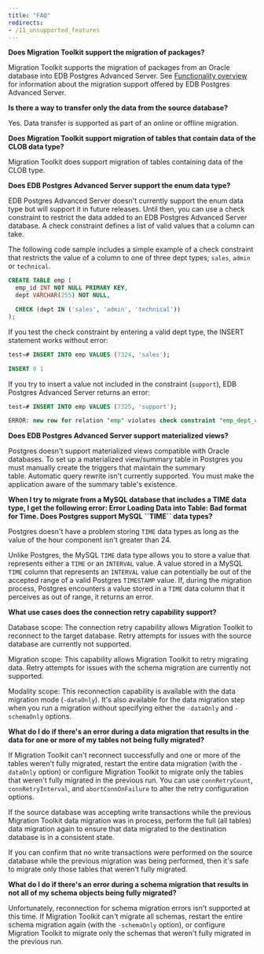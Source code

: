 ```yaml
---
title: "FAQ"
redirects: 
- /11_unsupported_features
---
```


**Does Migration Toolkit support the migration of packages?**

Migration Toolkit supports the migration of packages from an Oracle database into EDB Postgres Advanced Server. See [Functionality overview](04_functionality_overview/#functionality_overview) for information about the migration support offered by EDB Postgres Advanced Server.

**Is there a way to transfer only the data from the source database?**

Yes. Data transfer is supported as part of an online or offline migration.

**Does Migration Toolkit support migration of tables that contain data of the CLOB data type?**

Migration Toolkit does support migration of tables containing data of the CLOB type.

**Does EDB Postgres Advanced Server support the enum data type?**

EDB Postgres Advanced Server doesn't currently support the enum data type but will support it in future releases. Until then, you can use a check constraint to restrict the data added to an EDB Postgres Advanced Server database. A check constraint defines a list of valid values that a column can take.

The following code sample includes a simple example of a check constraint that restricts the value of a column to one of three dept types; `sales`, `admin` or `technical`.

```sql
CREATE TABLE emp (
  emp_id INT NOT NULL PRIMARY KEY,
  dept VARCHAR(255) NOT NULL,

  CHECK (dept IN ('sales', 'admin', 'technical'))
);
```

If you test the check constraint by entering a valid dept type, the INSERT statement works without error:

```sql
test=# INSERT INTO emp VALUES (7324, 'sales');

INSERT 0 1
```

If you try to insert a value not included in the constraint (`support`), EDB Postgres Advanced Server returns an error:

```sql
test=# INSERT INTO emp VALUES (7325, 'support');

ERROR: new row for relation "emp" violates check constraint "emp_dept_check"
```

**Does EDB Postgres Advanced Server support materialized views?**

Postgres doesn't support materialized views compatible with Oracle databases. To set up a materialized view/summary table in Postgres you must manually create the triggers that maintain the summary table. Automatic query rewrite isn't currently supported. You must make the application aware of the summary table's existence.

**When I try to migrate from a MySQL database that includes a TIME data type, I get the following error: Error Loading Data into Table: Bad format for Time. Does Postgres support MySQL \`\`TIME\`\` data types?**

Postgres doesn't have a problem storing `TIME` data types as long as the value of the hour component isn't greater than 24.

Unlike Postgres, the MySQL `TIME` data type allows you to store a value that represents either a `TIME` or an `INTERVAL` value. A value stored in a MySQL `TIME` column that represents an `INTERVAL` value can potentially be out of the accepted range of a valid Postgres `TIMESTAMP` value. If, during the migration process, Postgres encounters a value stored in a `TIME` data column that it perceives as out of range, it returns an error.

**What use cases does the connection retry capability support?** 

Database scope: The connection retry capability allows Migration Toolkit to reconnect to the target database. 
Retry attempts for issues with the source database are currently not supported.

Migration scope: This capability allows Migration Toolkit to retry migrating data. 
Retry attempts for issues with the schema migration are currently not supported.

Modality scope: This reconnection capability is available with the data migration mode (`-dataOnly`). 
It's also available for the data migration step when you run a migration without specifying either the `-dataOnly` and `-schemaOnly` options.  

**What do I do if there's an error during a data migration that results in the data for one or more of my tables not being fully migrated?**

If Migration Toolkit can't reconnect successfully and one or more of the tables weren't 
fully migrated, restart the entire data migration (with the `-dataOnly` option) or configure Migration Toolkit 
to migrate only the tables that weren't fully migrated in the previous run. You can use `connRetryCount`, 
`connRetryInterval`, and `abortConnOnFailure` to alter the retry configuration options. 

If the source database was accepting write transactions while the previous Migration Toolkit data migration was in process, 
perform the full (all tables) data migration again to ensure that data migrated to the destination database is in a 
consistent state. 

If you can confirm that no write transactions were performed on the source database while the previous migration was being performed, 
then it's safe to migrate only those tables that weren't fully migrated.

**What do I do if there's an error during a schema migration that results in not all of my schema objects being fully migrated?**

Unfortunately, reconnection for schema migration errors isn't supported at this time. If Migration Toolkit can't migrate all
schemas, restart the entire schema migration again (with the `-schemaOnly` option), or configure Migration Toolkit to migrate only 
the schemas that weren't fully migrated in the previous run.
